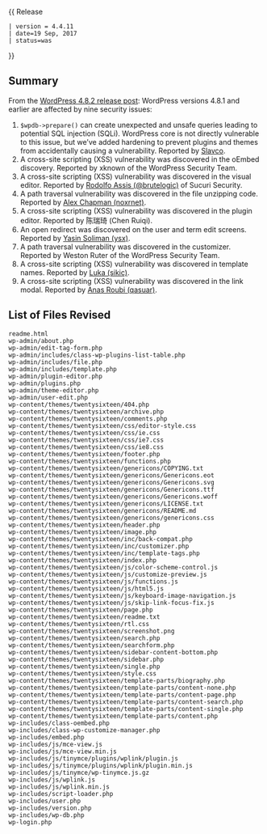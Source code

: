 {{Languages|
{{en|Version 4.4.11}}
{{ja|Version 4.4.11}}
}}
{{ Release
 | version = 4.4.11
 | date=19 Sep, 2017
 | status=was
}}

== Summary ==

From the [https://wordpress.org/news/2017/09/wordpress-4-8-2-security-and-maintenance-release/ WordPress 4.8.2 release post]: WordPress versions 4.8.1 and earlier are affected by nine security issues:
# <code>$wpdb->prepare()</code> can create unexpected and unsafe queries leading to potential SQL injection (SQLi). WordPress core is not directly vulnerable to this issue, but we’ve added hardening to prevent plugins and themes from accidentally causing a vulnerability. Reported by [https://hackerone.com/slavco Slavco].
# A cross-site scripting (XSS) vulnerability was discovered in the oEmbed discovery. Reported by xknown of the WordPress Security Team.
# A cross-site scripting (XSS) vulnerability was discovered in the visual editor. Reported by [https://twitter.com/brutelogic Rodolfo Assis (@brutelogic)] of Sucuri Security.
# A path traversal vulnerability was discovered in the file unzipping code. Reported by [https://hackerone.com/noxrnet Alex Chapman (noxrnet)].
# A cross-site scripting (XSS) vulnerability was discovered in the plugin editor. Reported by 陈瑞琦 (Chen Ruiqi).
# An open redirect was discovered on the user and term edit screens. Reported by [https://hackerone.com/ysx Yasin Soliman (ysx)].
# A path traversal vulnerability was discovered in the customizer. Reported by Weston Ruter of the WordPress Security Team.
# A cross-site scripting (XSS) vulnerability was discovered in template names. Reported by [https://hackerone.com/sikic Luka (sikic)].
# A cross-site scripting (XSS) vulnerability was discovered in the link modal. Reported by [https://hackerone.com/qasuar Anas Roubi (qasuar)].

== List of Files Revised ==

<pre>
readme.html
wp-admin/about.php
wp-admin/edit-tag-form.php
wp-admin/includes/class-wp-plugins-list-table.php
wp-admin/includes/file.php
wp-admin/includes/template.php
wp-admin/plugin-editor.php
wp-admin/plugins.php
wp-admin/theme-editor.php
wp-admin/user-edit.php
wp-content/themes/twentysixteen/404.php
wp-content/themes/twentysixteen/archive.php
wp-content/themes/twentysixteen/comments.php
wp-content/themes/twentysixteen/css/editor-style.css
wp-content/themes/twentysixteen/css/ie.css
wp-content/themes/twentysixteen/css/ie7.css
wp-content/themes/twentysixteen/css/ie8.css
wp-content/themes/twentysixteen/footer.php
wp-content/themes/twentysixteen/functions.php
wp-content/themes/twentysixteen/genericons/COPYING.txt
wp-content/themes/twentysixteen/genericons/Genericons.eot
wp-content/themes/twentysixteen/genericons/Genericons.svg
wp-content/themes/twentysixteen/genericons/Genericons.ttf
wp-content/themes/twentysixteen/genericons/Genericons.woff
wp-content/themes/twentysixteen/genericons/LICENSE.txt
wp-content/themes/twentysixteen/genericons/README.md
wp-content/themes/twentysixteen/genericons/genericons.css
wp-content/themes/twentysixteen/header.php
wp-content/themes/twentysixteen/image.php
wp-content/themes/twentysixteen/inc/back-compat.php
wp-content/themes/twentysixteen/inc/customizer.php
wp-content/themes/twentysixteen/inc/template-tags.php
wp-content/themes/twentysixteen/index.php
wp-content/themes/twentysixteen/js/color-scheme-control.js
wp-content/themes/twentysixteen/js/customize-preview.js
wp-content/themes/twentysixteen/js/functions.js
wp-content/themes/twentysixteen/js/html5.js
wp-content/themes/twentysixteen/js/keyboard-image-navigation.js
wp-content/themes/twentysixteen/js/skip-link-focus-fix.js
wp-content/themes/twentysixteen/page.php
wp-content/themes/twentysixteen/readme.txt
wp-content/themes/twentysixteen/rtl.css
wp-content/themes/twentysixteen/screenshot.png
wp-content/themes/twentysixteen/search.php
wp-content/themes/twentysixteen/searchform.php
wp-content/themes/twentysixteen/sidebar-content-bottom.php
wp-content/themes/twentysixteen/sidebar.php
wp-content/themes/twentysixteen/single.php
wp-content/themes/twentysixteen/style.css
wp-content/themes/twentysixteen/template-parts/biography.php
wp-content/themes/twentysixteen/template-parts/content-none.php
wp-content/themes/twentysixteen/template-parts/content-page.php
wp-content/themes/twentysixteen/template-parts/content-search.php
wp-content/themes/twentysixteen/template-parts/content-single.php
wp-content/themes/twentysixteen/template-parts/content.php
wp-includes/class-oembed.php
wp-includes/class-wp-customize-manager.php
wp-includes/embed.php
wp-includes/js/mce-view.js
wp-includes/js/mce-view.min.js
wp-includes/js/tinymce/plugins/wplink/plugin.js
wp-includes/js/tinymce/plugins/wplink/plugin.min.js
wp-includes/js/tinymce/wp-tinymce.js.gz
wp-includes/js/wplink.js
wp-includes/js/wplink.min.js
wp-includes/script-loader.php
wp-includes/user.php
wp-includes/version.php
wp-includes/wp-db.php
wp-login.php
</pre>